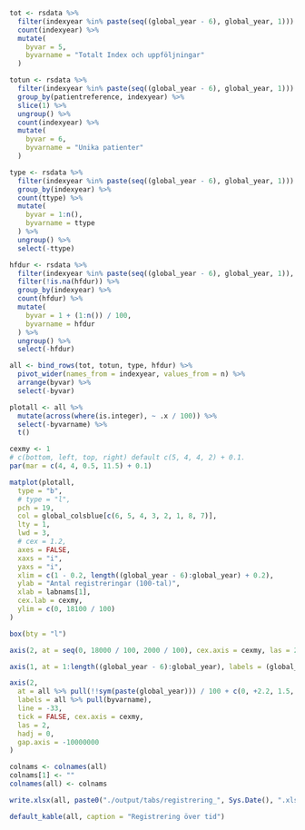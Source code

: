```r

tot <- rsdata %>%
  filter(indexyear %in% paste(seq((global_year - 6), global_year, 1))) %>%
  count(indexyear) %>%
  mutate(
    byvar = 5,
    byvarname = "Totalt Index och uppföljningar"
  )

totun <- rsdata %>%
  filter(indexyear %in% paste(seq((global_year - 6), global_year, 1))) %>%
  group_by(patientreference, indexyear) %>%
  slice(1) %>%
  ungroup() %>%
  count(indexyear) %>%
  mutate(
    byvar = 6,
    byvarname = "Unika patienter"
  )

type <- rsdata %>%
  filter(indexyear %in% paste(seq((global_year - 6), global_year, 1))) %>%
  group_by(indexyear) %>%
  count(ttype) %>%
  mutate(
    byvar = 1:n(),
    byvarname = ttype
  ) %>%
  ungroup() %>%
  select(-ttype)

hfdur <- rsdata %>%
  filter(indexyear %in% paste(seq((global_year - 6), global_year, 1)), ttype == "Index") %>%
  filter(!is.na(hfdur)) %>%
  group_by(indexyear) %>%
  count(hfdur) %>%
  mutate(
    byvar = 1 + (1:n()) / 100,
    byvarname = hfdur
  ) %>%
  ungroup() %>%
  select(-hfdur)

all <- bind_rows(tot, totun, type, hfdur) %>%
  pivot_wider(names_from = indexyear, values_from = n) %>%
  arrange(byvar) %>%
  select(-byvar)

plotall <- all %>%
  mutate(across(where(is.integer), ~ .x / 100)) %>%
  select(-byvarname) %>%
  t()

cexmy <- 1
# c(bottom, left, top, right) default c(5, 4, 4, 2) + 0.1.
par(mar = c(4, 4, 0.5, 11.5) + 0.1)

matplot(plotall,
  type = "b",
  # type = "l",
  pch = 19,
  col = global_colsblue[c(6, 5, 4, 3, 2, 1, 8, 7)],
  lty = 1,
  lwd = 3,
  # cex = 1.2,
  axes = FALSE,
  xaxs = "i",
  yaxs = "i",
  xlim = c(1 - 0.2, length((global_year - 6):global_year) + 0.2),
  ylab = "Antal registreringar (100-tal)",
  xlab = labnams[1],
  cex.lab = cexmy,
  ylim = c(0, 18100 / 100)
)

box(bty = "l")

axis(2, at = seq(0, 18000 / 100, 2000 / 100), cex.axis = cexmy, las = 2)

axis(1, at = 1:length((global_year - 6):global_year), labels = (global_year - 6):global_year, cex.axis = cexmy)

axis(2,
  at = all %>% pull(!!sym(paste(global_year))) / 100 + c(0, +2.2, 1.5, +1.5, -1.5, -2.2, 0, 0),
  labels = all %>% pull(byvarname),
  line = -33,
  tick = FALSE, cex.axis = cexmy,
  las = 2,
  hadj = 0,
  gap.axis = -10000000
)
```

```r
colnams <- colnames(all)
colnams[1] <- ""
colnames(all) <- colnams

write.xlsx(all, paste0("./output/tabs/registrering_", Sys.Date(), ".xlsx"), rowNames = FALSE, overwrite = T)

default_kable(all, caption = "Registrering över tid")
```
